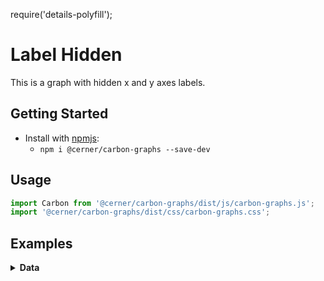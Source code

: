 require('details-polyfill');

# Label Hidden

This is a graph with hidden x and y axes labels.

## Getting Started

- Install with [npmjs](https://www.npmjs.com):
  - `npm i @cerner/carbon-graphs --save-dev`

## Usage
```js
import Carbon from '@cerner/carbon-graphs/dist/js/carbon-graphs.js';
import '@cerner/carbon-graphs/dist/css/carbon-graphs.css';
```

## Examples
<LineGraph />

<details>
<summary style={{fontSize: 24 }}>
<b>Data</b>
</summary>

### Graph Config object
<GraphConfig />
</details>
